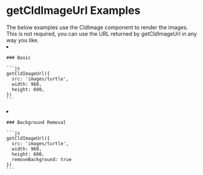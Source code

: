 


<Head>
  <title>getCldImageUrl Examples - Next Cloudinary</title>
  <meta name="og:title" content="getCldImageUrl Examples - Next Cloudinary" />
  <meta name="og:url" content={`https://next-cloudinary.spacejelly.dev/getcldimageurl/examples`} />
</Head>

<OgImage
  title="getCldImageUrl Examples"
  twitterTitle="getCldImageUrl Examples"
/>

# getCldImageUrl Examples

<Callout emoji={false}>
  The below examples use the CldImage component to render the images. This is not required, you can use the URL returned by getCldImageUrl in any way you like.
</Callout>

<ImageGrid>
  <li>
    <CldImage
      src={getCldImageUrl({
        src: `${process.env.IMAGES_DIRECTORY}/turtle`,
        width: 960,
        height: 600,
      })}
      width="960"
      height="600"
      sizes="(max-width: 480px) 100vw, 50vw"
      alt=""
      preserveTransformations
    />

    ### Basic

    ```js
    getCldImageUrl({
      src: 'images/turtle',
      width: 960,
      height: 600,
    })
    ```
  </li>
  <li>
    <CldImage
      src={getCldImageUrl({
        src: `${process.env.IMAGES_DIRECTORY}/turtle`,
        width: 960,
        height: 600,
        removeBackground: true
      })}
      width="960"
      height="600"
      sizes="(max-width: 480px) 100vw, 50vw"
      alt=""
      preserveTransformations
    />

    ### Background Removal

    ```js
    getCldImageUrl({
      src: 'images/turtle',
      width: 960,
      height: 600,
      removeBackground: true
    })
    ```
  </li>
</ImageGrid>